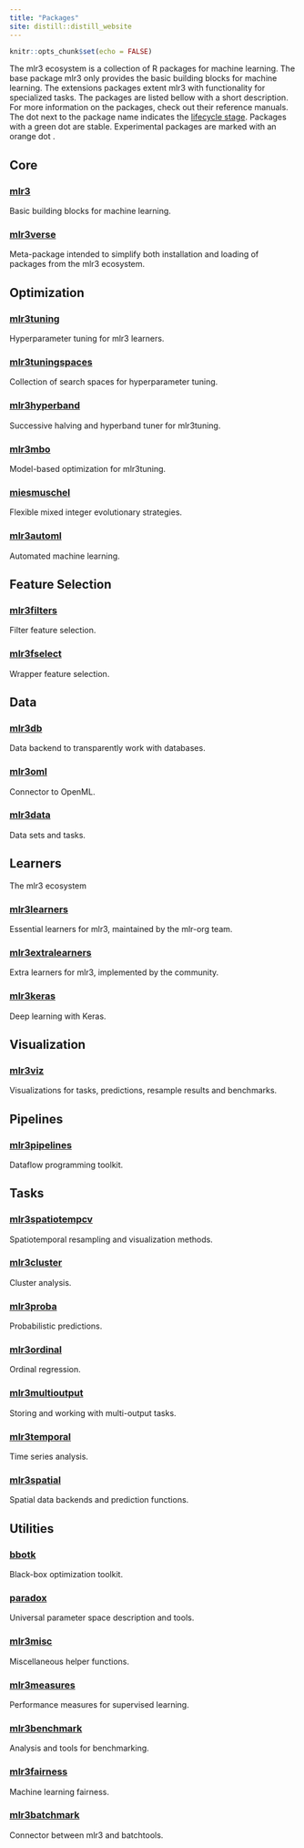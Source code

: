 ```yaml
---
title: "Packages"
site: distill::distill_website
---
```


```r
knitr::opts_chunk$set(echo = FALSE)
```

The mlr3 ecosystem is a collection of R packages for machine learning.
The base package mlr3 only provides the basic building blocks for machine learning.
The extensions packages extent mlr3 with functionality for specialized tasks.
The packages are listed bellow with a short description. 
For more information on the packages, check out their reference manuals.
The dot next to the package name indicates the [lifecycle stage](https://lifecycle.r-lib.org/articles/stages.html).
Packages with a green dot <i class="bi-circle-fill status-stable"></i> are stable.
Experimental packages are marked with an orange dot <i class="bi-circle-fill status-maturing"></i>.  

<!---
Collection of mlr3 ecosystem packages.
Package should be described in one sentence.
-->

## <i class="bi-house-heart"></i> Core

<div class="grid-container-package">
  <div class="grid-item-package">
  <h3><a href="https://mlr3.mlr-org.com/">mlr3</a> <i class="bi-circle-fill status-stable"></i></h3>
  Basic building blocks for machine learning.
  </div>
  <div class="grid-item-package">
  <h3><a href="https://mlr3verse.mlr-org.com/">mlr3verse</a> <i class="bi-circle-fill status-stable"></i></h3>
  Meta-package intended to simplify both installation and loading of packages from the mlr3 ecosystem.
  </div>
</div> 

## <i class="bi-sliders"></i> Optimization 

<div class="grid-container-package">
  <div class="grid-item-package">
  <h3><a href="https://mlr3tuning.mlr-org.com/">mlr3tuning</a> <i class="bi-circle-fill status-stable"></i></h3>
  Hyperparameter tuning for mlr3 learners.
  </div>
  <div class="grid-item-package">
  <h3><a href="https://mlr3tuningspaces.mlr-org.com/">mlr3tuningspaces</a> <i class="bi-circle-fill status-stable"></i></h3>
  Collection of search spaces for hyperparameter tuning.
  </div>
  <div class="grid-item-package">
  <h3><a href="https://mlr3hyperband.mlr-org.com/">mlr3hyperband</a> <i class="bi-circle-fill status-stable"></i></h3>
  Successive halving and hyperband tuner for mlr3tuning.
  </div>
  <div class="grid-item-package">
  <h3><a href="https://mlr3mbo.mlr-org.com/">mlr3mbo</a> <i class="bi-circle-fill status-maturing"></i></h3>
  Model-based optimization for mlr3tuning.
  </div>
  <div class="grid-item-package">
  <h3><a href="https://github.com/mlr-org/miesmuschel/">miesmuschel</a> <i class="bi-circle-fill status-maturing"></i></h3>
  Flexible mixed integer evolutionary strategies.
  </div>
  <div class="grid-item-package">
  <h3><a href="https://github.com/mlr-org/mlr3automl/">mlr3automl</a> <i class="bi-circle-fill status-maturing"></i></h3>
  Automated machine learning.
  </div>
</div> 

## <i class="bi-funnel"></i> Feature Selection

<div class="grid-container-package">
 
  <div class="grid-item-package">
  <h3><a href="https://mlr3fselect.mlr-org.com/">mlr3filters</a> <i class="bi-circle-fill status-stable"></i></h3>
  Filter feature selection.
  </div>
  <div class="grid-item-package">
  <h3><a href="https://mlr3fselect.mlr-org.com/">mlr3fselect</a> <i class="bi-circle-fill status-stable"></i></h3>
  Wrapper feature selection. 
  </div>
</div> 

## <i class="bi-hdd"></i> Data

<div class="grid-container-package">
  <div class="grid-item-package">
  <h3><a href="https://mlr3db.mlr-org.com/">mlr3db</a> <i class="bi-circle-fill status-stable"></i></h3>
  Data backend to transparently work with databases.
  </div>
  <div class="grid-item-package">
  <h3><a href="https://mlr3oml.mlr-org.com/">mlr3oml</a> <i class="bi-circle-fill status-stable"></i></h3>
  Connector to OpenML.
  </div>
  <div class="grid-item-package">
  <h3><a href="https://mlr3data.mlr-org.com/">mlr3data</a> <i class="bi-circle-fill status-stable"></i></h3>
  Data sets and tasks.
  </div>
</div>

## <i class="bi-pen"></i> Learners

The mlr3 ecosystem 

<div class="grid-container-package">
  <div class="grid-item-package">
  <h3><a href="https://mlr3learners.mlr-org.com/">mlr3learners</a> <i class="bi-circle-fill status-stable"></i></h3>
  Essential learners for mlr3, maintained by the mlr-org team.
  </div>
  <div class="grid-item-package">
  <h3><a href="https://mlr3extralearners.mlr-org.com/">mlr3extralearners</a> <i class="bi-circle-fill status-stable"></i></h3>
  Extra learners for mlr3, implemented by the community.
  </div>
  <div class="grid-item-package">
  <h3><a href="https://github.com/mlr-org/mlr3keras/">mlr3keras</a> <i class="bi-circle-fill status-maturing"></i></h3>
  Deep learning with Keras.
  </div>
</div>

## <i class="bi-bar-chart-line"></i> Visualization

<div class="grid-container-package">
  <div class="grid-item-package">
  <h3><a href="https://mlr3viz.mlr-org.com/">mlr3viz</a> <i class="bi-circle-fill status-stable"></i></h3>
  Visualizations for tasks, predictions, resample results and benchmarks.
  </div>
</div>

## <i class="bi-share"></i> Pipelines

<div class="grid-container-package">
  <div class="grid-item-package">
  <h3><a href="https://mlr3pipelines.mlr-org.com/">mlr3pipelines</a> <i class="bi-circle-fill status-stable"></i></h3>
   Dataflow programming toolkit.
  </div>
</div>

## <i class="bi-list-task"></i> Tasks

<div class="grid-container-package">
  <div class="grid-item-package">
  <h3><a href="https://mlr3spatiotempcv.mlr-org.com/">mlr3spatiotempcv</a> <i class="bi-circle-fill status-stable"></i></h3>
  Spatiotemporal resampling and visualization methods.
  </div>
  <div class="grid-item-package">
  <h3><a href="https://mlr3cluster.mlr-org.com/">mlr3cluster</a> <i class="bi-circle-fill status-stable"></i></h3>
  Cluster analysis.
  </div>
  <div class="grid-item-package">
  <h3><a href="https://mlr3proba.mlr-org.com/">mlr3proba</a> <i class="bi-circle-fill status-stable"></i></h3>
  Probabilistic predictions.
  </div>
  <div class="grid-item-package">
  <h3><a href="https://mlr3ordinal.mlr-org.com/">mlr3ordinal</a> <i class="bi-circle-fill status-maturing"></i></h3>
  Ordinal regression.
  </div>
  <div class="grid-item-package">
  <h3><a href="https://github.com/mlr-org/mlr3multioutput">mlr3multioutput</a> <i class="bi-circle-fill status-maturing"></i></h3>
  Storing and working with multi-output tasks.
  </div>
  <div class="grid-item-package">
  <h3><a href="https://mlr3temporal.mlr-org.com/">mlr3temporal</a> <i class="bi-circle-fill status-maturing"></i></h3>
  Time series analysis.
  </div>
  <div class="grid-item-package">
  <h3><a href="https://mlr3spatial.mlr-org.com/">mlr3spatial</a> <i class="bi-circle-fill status-maturing"></i></h3>
  Spatial data backends and prediction functions.
  </div>
</div>

## <i class="bi-balloon"></i> Utilities 

<div class="grid-container-package">
  <div class="grid-item-package">
  <h3><a href="https://bbotk.mlr-org.com/">bbotk</a> <i class="bi-circle-fill status-stable"></i></h3>
  Black-box optimization toolkit.
  </div>
  <div class="grid-item-package">
  <h3><a href="https://paradox.mlr-org.com/">paradox</a> <i class="bi-circle-fill status-stable"></i></h3>
  Universal parameter space description and tools.
  </div>
  <div class="grid-item-package">
  <h3><a href="https://mlr3misc.mlr-org.com/">mlr3misc</a> <i class="bi-circle-fill status-stable"></i></h3>
  Miscellaneous helper functions.
  </div>
  <div class="grid-item-package">
  <h3><a href="https://mlr3measures.mlr-org.com/">mlr3measures</a> <i class="bi-circle-fill status-stable"></i></h3>
  Performance measures for supervised learning.
  </div>
  <div class="grid-item-package">
  <h3><a href="https://mlr3benchmark.mlr-org.com/">mlr3benchmark</a> <i class="bi-circle-fill status-stable"></i></h3>
  Analysis and tools for benchmarking.
  </div>
  <div class="grid-item-package">
  <h3><a href="https://mlr3fairness.mlr-org.com/">mlr3fairness</a> <i class="bi-circle-fill status-maturing"></i></h3>
  Machine learning fairness.
  </div>
  <div class="grid-item-package">
  <h3><a href="https://github.com/mlr-org/mlr3batchmark/">mlr3batchmark</a> <i class="bi-circle-fill status-maturing"></i></h3>
  Connector between mlr3 and batchtools.
  </div>
</div>
